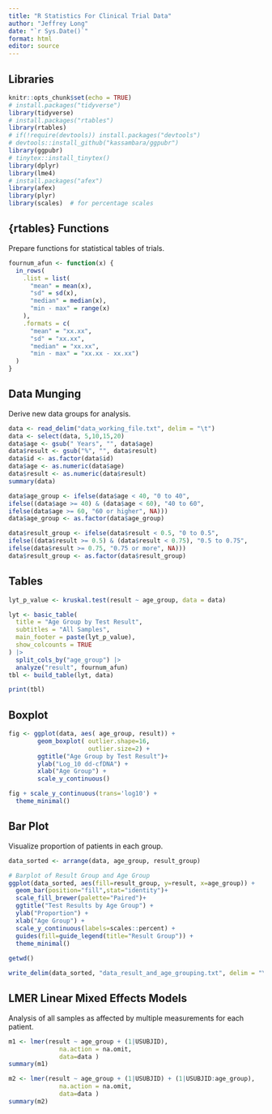 ```yaml
---
title: "R Statistics For Clinical Trial Data"
author: "Jeffrey Long"
date: "`r Sys.Date()`"
format: html
editor: source
---
```


## Libraries

```r
knitr::opts_chunk$set(echo = TRUE)
# install.packages("tidyverse")
library(tidyverse)
# install.packages("rtables")
library(rtables)
# if(!require(devtools)) install.packages("devtools")
# devtools::install_github("kassambara/ggpubr")
library(ggpubr)
# tinytex::install_tinytex()
library(dplyr)
library(lme4)
# install.packages("afex")
library(afex)
library(plyr)
library(scales)  # for percentage scales
```

## {rtables} Functions

Prepare functions for statistical tables of trials.

```r
fournum_afun <- function(x) {
  in_rows(
    .list = list(
      "mean" = mean(x),
      "sd" = sd(x),
      "median" = median(x), 
      "min - max" = range(x)
    ),
    .formats = c(
      "mean" = "xx.xx",
      "sd" = "xx.xx",
      "median" = "xx.xx", 
      "min - max" = "xx.xx - xx.xx")
  )
}
```

## Data Munging

Derive new data groups for analysis.

```r
data <- read_delim("data_working_file.txt", delim = "\t")
data <- select(data, 5,10,15,20)
data$age <- gsub(" Years", "", data$age)
data$result <- gsub("%", "", data$result)
data$id <- as.factor(data$id)
data$age <- as.numeric(data$age)
data$result <- as.numeric(data$result)
summary(data)

data$age_group <- ifelse(data$age < 40, "0 to 40", 
ifelse((data$age >= 40) & (data$age < 60), "40 to 60",
ifelse(data$age >= 60, "60 or higher", NA)))
data$age_group <- as.factor(data$age_group)

data$result_group <- ifelse(data$result < 0.5, "0 to 0.5", 
ifelse((data$result >= 0.5) & (data$result < 0.75), "0.5 to 0.75",
ifelse(data$result >= 0.75, "0.75 or more", NA)))
data$result_group <- as.factor(data$result_group)
```

## Tables


```r
lyt_p_value <- kruskal.test(result ~ age_group, data = data)

lyt <- basic_table(  
  title = "Age Group by Test Result",
  subtitles = "All Samples",
  main_footer = paste(lyt_p_value),
  show_colcounts = TRUE
) |>
  split_cols_by("age_group") |>
  analyze("result", fournum_afun)
tbl <- build_table(lyt, data)

print(tbl)
```

## Boxplot

```r
fig <- ggplot(data, aes( age_group, result)) +
        geom_boxplot( outlier.shape=16,
                      outlier.size=2) + 
        ggtitle("Age Group by Test Result")+
        ylab("Log_10 dd-cfDNA") + 
        xlab("Age Group") + 
        scale_y_continuous()

fig + scale_y_continuous(trans='log10') + 
  theme_minimal()
```

## Bar Plot

Visualize proportion of patients in each group.

```r
data_sorted <- arrange(data, age_group, result_group)

# Barplot of Result Group and Age Group
ggplot(data_sorted, aes(fill=result_group, y=result, x=age_group)) + 
  geom_bar(position="fill",stat="identity")+ 
  scale_fill_brewer(palette="Paired")+
  ggtitle("Test Results by Age Group") +
  ylab("Proportion") +
  xlab("Age Group") +
  scale_y_continuous(labels=scales::percent) +
  guides(fill=guide_legend(title="Result Group")) +
  theme_minimal()
  
getwd()

write_delim(data_sorted, "data_result_and_age_grouping.txt", delim = "\t")
```

## LMER Linear Mixed Effects Models

Analysis of all samples as affected by multiple measurements for each patient.

```r
m1 <- lmer(result ~ age_group + (1|USUBJID),
              na.action = na.omit,
              data=data )
summary(m1)

m2 <- lmer(result ~ age_group + (1|USUBJID) + (1|USUBJID:age_group),
              na.action = na.omit,
              data=data )
summary(m2)
```
